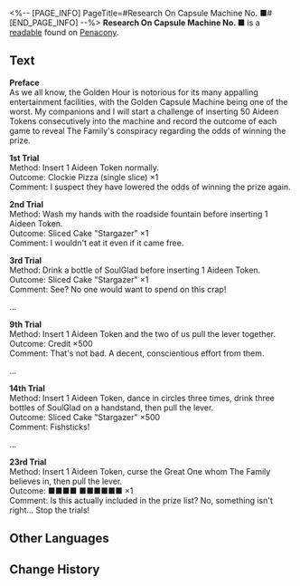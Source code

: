 <%-- [PAGE_INFO]
PageTitle=#Research On Capsule Machine No. ■#
[END_PAGE_INFO] --%>
{{Readable Infobox
|id           = 308
|partIds      = 190568
|title        = 
|image        = Item Penacony Readable 3.png
|world        = Penacony
|parts        = 1
|author       = <!--to be added-->
|description  = An experimental documentary written by a Penacony Dreamchaser, said to be an attempt to unlock the hidden mysteries of how amusement rides are designed.
|part1        = Research On Capsule Machine No. ■
|source1      = {{cx|Source missing}}
|characters   = 
|factions     = The Family
}}
'''Research On Capsule Machine No. ■''' is a [[readable]] found on [[Penacony]].
<!--
==Location==
{{Map Embed|<map name>|<marker id>}}
-->
==Text==
'''Preface'''<br />
As we all know, the Golden Hour is notorious for its many appalling entertainment facilities, with the Golden Capsule Machine being one of the worst. My companions and I will start a challenge of inserting 50 Aideen Tokens consecutively into the machine and record the outcome of each game to reveal The Family's conspiracy regarding the odds of winning the prize.

'''1st Trial'''<br />
Method: Insert 1 Aideen Token normally.<br />
Outcome: Clockie Pizza (single slice) &times;1<br />
Comment: I suspect they have lowered the odds of winning the prize again.

'''2nd Trial'''<br />
Method: Wash my hands with the roadside fountain before inserting 1 Aideen Token.<br />
Outcome: Sliced Cake "Stargazer" &times;1<br />
Comment: I wouldn't eat it even if it came free.

'''3rd Trial'''<br />
Method: Drink a bottle of SoulGlad before inserting 1 Aideen Token.<br />
Outcome: Sliced Cake "Stargazer" &times;1<br />
Comment: See? No one would want to spend on this crap!

...

'''9th Trial'''<br />
Method: Insert 1 Aideen Token and the two of us pull the lever together.<br />
Outcome: Credit &times;500<br />
Comment: That's not bad. A decent, conscientious effort from them.

...

'''14th Trial'''<br />
Method: Insert 1 Aideen Token, dance in circles three times, drink three bottles of SoulGlad on a handstand, then pull the lever.<br />
Outcome: Sliced Cake "Stargazer" &times;500<br />
Comment: Fishsticks!

...

'''23rd Trial'''<br />
Method: Insert 1 Aideen Token, curse the Great One whom The Family believes in, then pull the lever.<br />
Outcome: ■■■■ ■■■■■■ &times;1<br />
Comment: Is this actually included in the prize list? No, something isn't right... Stop the trials!

<!--
==Trivia==
* 
-->
==Other Languages==
{{Other Languages
|en   = Research On Capsule Machine No. ■
|zhs  = 关于■号扭蛋机的研究
|zht  = 關於■號扭蛋機的研究
|ja   = ■号ガチャマシンに関する研究
|ko   = ■호 뽑기 기계에 대한 연구
|es   = Investigación en la máquina de bolas n.º ■
|fr   = Recherche sur les distributeurs de capsules numéro ■
|ru   = Исследование гачапона №&nbsp;■
|th   = งานวิจัยเกี่ยวกับตู้กาชาหมายเลข ■
|vi   = Nghiên Cứu Về Máy Quay Trứng Số ■
|de   = Forschungen über den Gacha-Automaten Nr. ■
|id   = Penelitian tentang Mesin Kapsul No. ■
|pt   = Pesquisa sobre a Máquina de Cápsulas N.º ■
}}

==Change History==
{{Change History|2.0}}